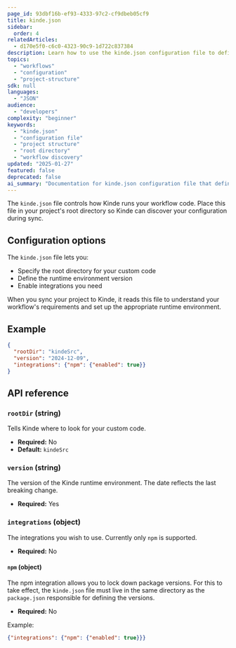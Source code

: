 ```yaml
---
page_id: 93dbf16b-ef93-4333-97c2-cf9dbeb05cf9
title: kinde.json
sidebar:
  order: 4
relatedArticles:
  - d170e5f0-c6c0-4323-90c9-1d722c837384
description: Learn how to use the kinde.json configuration file to define project structure and tell Kinde where to discover workflow files in repositories.
topics:
  - "workflows"
  - "configuration"
  - "project-structure"
sdk: null
languages:
  - "JSON"
audience:
  - "developers"
complexity: "beginner"
keywords:
  - "kinde.json"
  - "configuration file"
  - "project structure"
  - "root directory"
  - "workflow discovery"
updated: "2025-01-27"
featured: false
deprecated: false
ai_summary: "Documentation for kinde.json configuration file that defines project structure and tells Kinde where to discover workflow files in repositories."
---
```


The `kinde.json` file controls how Kinde runs your workflow code. Place this file in your project's root directory so Kinde can discover your configuration during sync.

## Configuration options

The `kinde.json` file lets you:

- Specify the root directory for your custom code
- Define the runtime environment version
- Enable integrations you need

When you sync your project to Kinde, it reads this file to understand your workflow's requirements and set up the appropriate runtime environment.

## Example

```json
{
  "rootDir": "kindeSrc",
  "version": "2024-12-09",
  "integrations": {"npm": {"enabled": true}}
}
```

## API reference

### `rootDir` (string)

Tells Kinde where to look for your custom code.

- **Required:** No
- **Default:** `kindeSrc`

### `version` (string)

The version of the Kinde runtime environment. The date reflects the last breaking change.

- **Required:** Yes

### `integrations` (object)

The integrations you wish to use. Currently only `npm` is supported.

- **Required:** No

#### `npm` (object)

The npm integration allows you to lock down package versions. For this to take effect, the `kinde.json` file must live in the same directory as the `package.json` responsible for defining the versions.

- **Required:** No

Example:

```json
{"integrations": {"npm": {"enabled": true}}}
```
